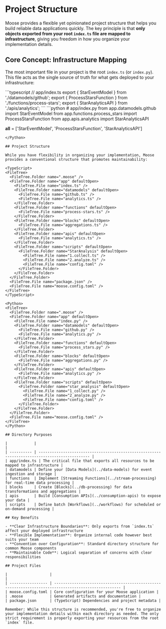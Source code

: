 
# Project Structure

<LanguageSwitcher />

Moose provides a flexible yet opinionated project structure that helps you build reliable data applications quickly. The key principle is that **only objects exported from your root `index.ts` file are mapped to infrastructure**, giving you freedom in how you organize your implementation details.

## Core Concept: Infrastructure Mapping

The most important file in your project is the root `index.ts` (or `index.py`). This file acts as the single source of truth for what gets deployed to your infrastructure:

<TypeScript>
```typescript
// app/index.ts
export { StarEventModel } from './datamodels/github';
export { ProcessStarsFunction } from './functions/process-stars';
export { StarAnalyticsAPI } from './apis/analytics';
```
</TypeScript>

<Python>
```python
# app/index.py
from app.datamodels.github import StarEventModel
from app.functions.process_stars import ProcessStarsFunction
from app.apis.analytics import StarAnalyticsAPI

__all__ = ['StarEventModel', 'ProcessStarsFunction', 'StarAnalyticsAPI']
```
</Python>

## Project Structure

While you have flexibility in organizing your implementation, Moose provides a conventional structure that promotes maintainability:

<TypeScript>
<FileTree>
  <FileTree.Folder name=".moose" />
  <FileTree.Folder name="app" defaultOpen>
    <FileTree.File name="index.ts" />
    <FileTree.Folder name="datamodels" defaultOpen>
      <FileTree.File name="github.ts" />
      <FileTree.File name="analytics.ts" />
    </FileTree.Folder>
    <FileTree.Folder name="functions" defaultOpen>
      <FileTree.File name="process-stars.ts" />
    </FileTree.Folder>
    <FileTree.Folder name="blocks" defaultOpen>
      <FileTree.File name="aggregations.ts" />
    </FileTree.Folder>
    <FileTree.Folder name="apis" defaultOpen>
      <FileTree.File name="analytics.ts" />
    </FileTree.Folder>
    <FileTree.Folder name="scripts" defaultOpen>
      <FileTree.Folder name="StarAnalysis" defaultOpen>
        <FileTree.File name="1.collect.ts" />
        <FileTree.File name="2.analyze.ts" />
        <FileTree.File name="config.toml" />
      </FileTree.Folder>
    </FileTree.Folder>
  </FileTree.Folder>
  <FileTree.File name="package.json" />
  <FileTree.File name="moose.config.toml" />
</FileTree>
</TypeScript>

<Python>
<FileTree>
  <FileTree.Folder name=".moose" />
  <FileTree.Folder name="app" defaultOpen>
    <FileTree.File name="index.py" />
    <FileTree.Folder name="datamodels" defaultOpen>
      <FileTree.File name="github.py" />
      <FileTree.File name="analytics.py" />
    </FileTree.Folder>
    <FileTree.Folder name="functions" defaultOpen>
      <FileTree.File name="process_stars.py" />
    </FileTree.Folder>
    <FileTree.Folder name="blocks" defaultOpen>
      <FileTree.File name="aggregations.py" />
    </FileTree.Folder>
    <FileTree.Folder name="apis" defaultOpen>
      <FileTree.File name="analytics.py" />
    </FileTree.Folder>
    <FileTree.Folder name="scripts" defaultOpen>
      <FileTree.Folder name="star_analysis" defaultOpen>
        <FileTree.File name="1_collect.py" />
        <FileTree.File name="2_analyze.py" />
        <FileTree.File name="config.toml" />
      </FileTree.Folder>
    </FileTree.Folder>
  </FileTree.Folder>
  <FileTree.File name="moose.config.toml" />
</FileTree>
</Python>

## Directory Purposes

|            |                                                                                               |
| ---------- | --------------------------------------------------------------------------------------------- |
| app/index.ts | The critical file that exports all resources to be mapped to infrastructure |
| datamodels | Define your [Data Models](../data-models) for event ingestion and storage |
| functions  | Implement [Streaming Functions](../stream-processing) for real-time data processing |
| blocks     | Create [Blocks](../db-processing) for data transformations and aggregations |
| apis       | Build [Consumption APIs](../consumption-apis) to expose your data |
| scripts    | Define batch [Workflows](../workflows) for scheduled or on-demand processing |

## Key Benefits

- **Clear Infrastructure Boundaries**: Only exports from `index.ts` affect your deployed infrastructure
- **Flexible Implementation**: Organize internal code however best suits your team
- **Convention over Configuration**: Standard directory structure for common Moose components
- **Maintainable Code**: Logical separation of concerns with clear responsibilities

## Project Files

|                   |                                                                                                      |
| ----------------- | ---------------------------------------------------------------------------------------------------- |
| moose.config.toml | Core configuration for your Moose application |
| .moose            | Generated artifacts and documentation |
| package.json      | (TypeScript) Dependencies and project metadata |

Remember: While this structure is recommended, you're free to organize your implementation details within each directory as needed. The only strict requirement is properly exporting your resources from the root `index` file.